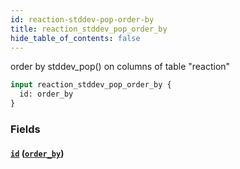 ```yaml
---
id: reaction-stddev-pop-order-by
title: reaction_stddev_pop_order_by
hide_table_of_contents: false
---
```



order by stddev_pop() on columns of table "reaction"

```graphql
input reaction_stddev_pop_order_by {
  id: order_by
}
```


### Fields

#### [`id`](#) ([`order_by`](../enums/order-by))






